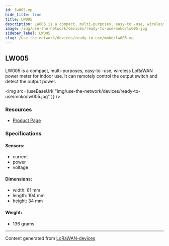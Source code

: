 ```yaml
---
id: lw005-mp
hide_title: true
title: LW005
description: LW005 is a compact, multi-purposes, easy-to -use, wireless LoRaWAN power meter for indoor use. It can remotely control the output switch and detect the output power.
image: /img/use-the-network/devices/ready-to-use/moko/lw005.jpg
sidebar_label: LW005
slug: /use-the-network/devices/ready-to-use/moko/lw005-mp
---
```



## LW005

LW005 is a compact, multi-purposes, easy-to -use, wireless LoRaWAN power meter for indoor use. It can remotely control the output switch and detect the output power.

<img
src={useBaseUrl(
"img/use-the-network/devices/ready-to-use/moko/lw005.jpg"
)}
/>

### Resources

- [Product Page](https://www.mokosmart.com/)

### Specifications

#### Sensors:
- current
- power
- voltage
#### Dimensions:
- width: 61 mm
- length: 104 mm
- height: 34 mm
#### Weight: 
- 136 grams



---
Content generated from [LoRaWAN-devices](https://github.com/TheThingsNetwork/lorawan-devices)
